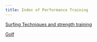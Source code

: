 ```yaml
---
title: Index of Performance Training
---
```


[Surfing Techniques and strength training]({{< var ref-surfing-index.path >}})

[Golf]({{< var ref-golf-index.path >}})